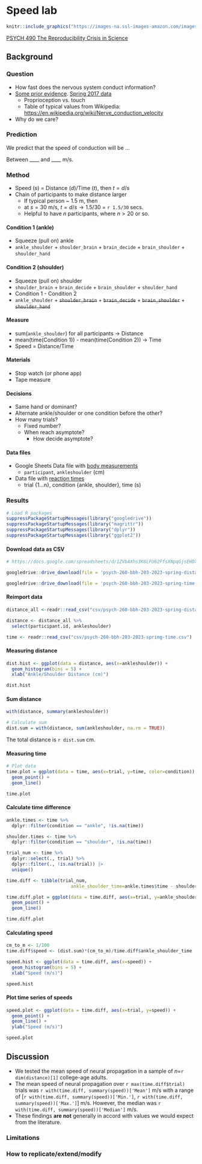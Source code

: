 # Speed lab

```r
knitr::include_graphics("https://images-na.ssl-images-amazon.com/images/I/41tpdBq%2BPVL._SX327_BO1,204,203,200_.jpg")
```
<!-- Rigor Mortis -->

[PSYCH 490 The Reproducibility Crisis in Science](https://psu-psychology.github.io/psych-490-reproducibility-2023-spring/)

## Background {-}

### Question {-}

- How fast does the nervous system conduct information?
- [Some prior evidence](https://psu-psychology.github.io/psych-260-spring-2017/lecture-notes/260-2017-03-29-somatosensation.html#15). [Spring 2017 data](https://psu-psychology.github.io/psych-260-spring-2017/lecture-notes/260-2017-04-24-speed-lab.html#18)
    - Proprioception vs. touch
    - Table of typical values from Wikipedia: <https://en.wikipedia.org/wiki/Nerve_conduction_velocity>
- Why do we care?

### Prediction {-}

We predict that the speed of conduction will be ...

Between ____ and ____  m/s.
    
### Method {-}

- Speed ($s$) = Distance ($d$)/Time ($t$), then $t=d/s$
- Chain of participants to make distance larger
    + If typical person ~ 1.5 m, then 
    + at $s=30$ m/s, $t = d/s \rightarrow 1.5/30$ = `r 1.5/30` secs.
    - Helpful to have $n$ participants, where $n>20$ or so.

#### Condition 1 (ankle) {-}

- Squeeze (pull on) ankle
- `ankle_shoulder` + `shoulder_brain` + `brain_decide` + `brain_shoulder` + `shoulder_hand`

#### Condition 2 (shoulder) {-}

- Squeeze (pull on) shoulder
- `shoulder_brain` + `brain_decide` + `brain_shoulder` + `shoulder_hand`
- Condition 1 - Condition 2
- `ankle_shoulder` + ~~`shoulder_brain`~~ + ~~`brain_decide`~~ + ~~`brain_shoulder`~~ + ~~`shoulder_hand`~~

#### Measure {-}

- sum(`ankle_shoulder`) for all participants -> Distance
- mean(time(Condition 1)) - mean(time(Condition 2)) -> Time
- Speed = Distance/Time

#### Materials {-}

- Stop watch (or phone app)
- Tape measure

#### Decisions {-}

- Same hand or dominant?
- Alternate ankle/shoulder or one condition before the other?
- How many trials?
    + Fixed number?
    + When reach asymptote?
        - How decide asymptote?
    
#### Data files {-}

- Google Sheets Data file with [body measurements](https://docs.google.com/spreadsheets/d/1Kt9Fny1HKy35MUYje-8yeFahR3LiHVEdycGVqPvBhfI/edit?usp=sharing)
    + `participant`, `ankleshoulder` (cm)
- Data file with [reaction times](https://docs.google.com/spreadsheets/d/1ZVbAXhs3K6LFU62FfsXNpqGjsEHDXya6oRf12uhDkMU/edit?usp=sharing) 
    + trial {1...n}, condition {ankle, shoulder}, time (s)

### Results {-}

```r
# Load R packages
suppressPackageStartupMessages(library("googledrive"))
suppressPackageStartupMessages(library("magrittr"))
suppressPackageStartupMessages(library("dplyr"))
suppressPackageStartupMessages(library("ggplot2"))
```

#### Download data as CSV {-}

```r
# https://docs.google.com/spreadsheets/d/1ZVbAXhs3K6LFU62FfsXNpqGjsEHDXya6oRf12uhDkMU/edit?usp=sharing

googledrive::drive_download(file = 'psych-260-bbh-203-2023-spring-distance', path = 'csv/psych-260-bbh-203-2023-spring-distance', type = 'csv', overwrite = TRUE)

googledrive::drive_download(file = 'psych-260-bbh-203-2023-spring-time', path = 'csv/psych-260-bbh-203-2023-spring-time', type = 'csv', overwrite = TRUE)
```

#### Reimport data {-}

```r
distance_all <-readr::read_csv("csv/psych-260-bbh-203-2023-spring-distance.csv")

distance <- distance_all %>%
  select(participant.id, ankleshoulder)

time <- readr::read_csv("csv/psych-260-bbh-203-2023-spring-time.csv")
```

#### Measuring distance {-}

```r
dist.hist <- ggplot(data = distance, aes(x=ankleshoulder)) +
  geom_histogram(bins = 5) +
  xlab("Ankle/Shoulder Distance (cm)")
```

```r
dist.hist
```

#### Sum distance {-}

```r
with(distance, summary(ankleshoulder))

# Calculate sum
dist.sum = with(distance, sum(ankleshoulder, na.rm = TRUE))
```

The total distance is `r dist.sum` cm.

#### Measuring time {-}

```r
# Plot data
time.plot = ggplot(data = time, aes(x=trial, y=time, color=condition)) +
  geom_point() + 
  geom_line()
```

```r
time.plot
```

#### Calculate time difference {-}

```r
ankle.times <- time %>% 
  dplyr::filter(condition == "ankle", !is.na(time))

shoulder.times <- time %>% 
  dplyr::filter(condition == "shoulder", !is.na(time)) 

trial_num <- time %>%
  dplyr::select(., trial) %>%
  dplyr::filter(., !is.na(trial)) |>
  unique()

time.diff <- tibble(trial_num,
                        ankle_shoulder_time=ankle.times$time - shoulder.times$time)

time.diff.plot = ggplot(data = time.diff, aes(x=trial, y=ankle_shoulder_time)) +
  geom_point() + 
  geom_line()
```

```r
time.diff.plot
```

#### Calculating speed {-}

```r
cm_to_m <- 1/100
time.diff$speed <- (dist.sum)*(cm_to_m)/time.diff$ankle_shoulder_time

speed.hist <- ggplot(data = time.diff, aes(x=speed)) +
  geom_histogram(bins = 5) +
  xlab("Speed (m/s)")
```

```r
speed.hist
```

#### Plot time series of speeds {-}

```r
speed.plot <- ggplot(data = time.diff, aes(x=trial, y=speed)) +
  geom_point() +
  geom_line() +
  ylab("Speed (m/s)")
```

```r
speed.plot
```

## Discussion {-}

- We tested the mean speed of neural propagation in a sample of $n$=`r dim(distance)[1]` college-age adults.
- The mean speed of neural propagation over `r max(time.diff$trial)` trials was `r with(time.diff, summary(speed))['Mean']` m/s with a range of [`r with(time.diff, summary(speed))['Min.']`, `r with(time.diff, summary(speed))['Max.']`] m/s. However, the median was `r with(time.diff, summary(speed))['Median']` m/s.
- These findings **are not** generally in accord with values we would expect from the literature.

### Limitations {-}


### How to replicate/extend/modify {-}

